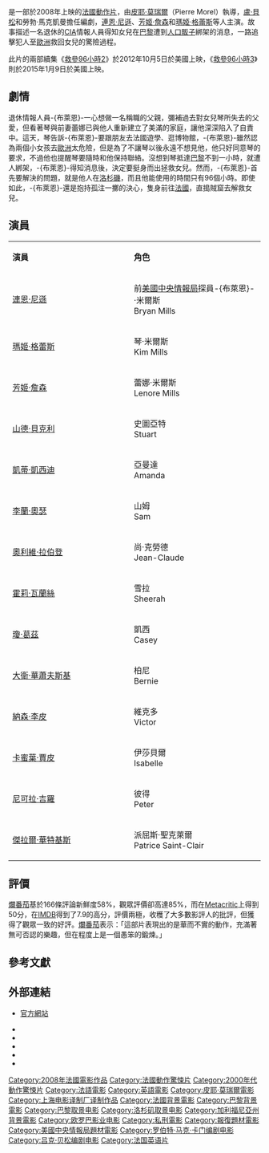 {{noteTA
|G1=Show
|G2=Movie
}}
{{Infobox film
| name           = 救參96小時
| original_name  = ''Taken''
| image          = 救參96小時.jpg
| caption        = 
| director       = [[皮耶·莫瑞爾|皮耶·莫瑞爾]]
| producer       = [[盧·貝松|盧·貝松]]
| writer         = [[盧·貝松|盧·貝松]]<br />[[勞勃·馬克凱曼|勞勃·馬克凱曼]]
| starring       = [[連恩·尼遜|連恩·尼遜]]<br />[[瑪姬·格蕾斯|瑪姬·格蕾斯]]<br />[[李蘭·奧瑟|李蘭·奧瑟]]<br />[[瓊·葛茲|瓊·葛茲]]<br />[[大衛·華蕭夫斯基|大衛·華蕭夫斯基]]<br />[[凱蒂·凱西迪|凱蒂·凱西迪]]<br />[[荷莉·范蘭斯|荷莉·范蘭斯]]<br />[[芳姬·詹森|芳姬·詹森]]
| music          = Nathaniel Mechaly
| cinematography = Michel Abramowicz
| editing        = Frédéric Thoraval
| studio         = [[歐羅巴影業|歐羅巴影業]]
| distributor    = [[二十世紀福斯|二十世紀福斯]]
| released       = {{flagicon|UK}} 2008年9月28日<br>{{flagicon|US}} 2009年1月30日
| runtime        = 93分鐘
| country        = {{FRA}}
| language       = 英語
| budget         = 1900萬[[歐元|€]] (約2650萬[[美元|US$]]<ref>{{Cite web |url=http://www.x-rates.com/d/USD/EUR/hist2008.html |title=Historical Exchange Rates: 2009 |access-date=2011-12-25 |archive-date=2012-06-15 |archive-url=https://web.archive.org/web/20120615132240/http://www.x-rates.com/d/USD/EUR/hist2008.html |dead-url=no }}</ref>)
| gross          = $226,830,568<ref name="BOM">{{cite web |url=http://www.boxofficemojo.com/movies/?id=taken.htm |title=Taken (2009) |accessdate=2009-04-06 |publisher=[[Box_Office_Mojo|Box Office Mojo]] |archive-date=2012-03-18 |archive-url=https://www.webcitation.org/66GJNadeC?url=http://www.boxofficemojo.com/movies/?id=taken.htm |dead-url=no }}</ref>
| followed_by    = [[救參96小時2|救參96小時2]]
| cn_name        = 飓风营救
| hk_name        = 救參96小時
| tw_name        = 即刻救援
}}
{{作品名稱|name=''Taken''|hk=救參96小時|tw=即刻救援|cn=飓风营救}}是一部於2008年上映的[[法國|法國]][[動作片|動作片]]，由[[皮耶·莫瑞爾|皮耶·莫瑞爾]]（Pierre Morel）執導，[[盧·貝松|盧·貝松]]和勞勃·馬克凱曼擔任編劇，[[連恩·尼遜|連恩·尼遜]]、[[芳姬·詹森|芳姬·詹森]]和[[瑪姬·格蕾斯|瑪姬·格蕾斯]]等人主演。故事描述一名退休的[[CIA|CIA]]情報人員得知女兒在[[巴黎|巴黎]]遭到[[人口販子|人口販子]]綁架的消息，一路追擊犯人至[[歐洲|歐洲]]救回女兒的驚險過程。

此片的兩部續集《[[救參96小時2|救參96小時2]]》於2012年10月5日於美國上映，《[[救參96小時3|救參96小時3]]》則於2015年1月9日於美國上映。

== 劇情 ==
退休情報人員-{布萊恩}-一心想做一名稱職的父親，彌補過去對女兒琴所失去的父愛，但看著琴與前妻蕾娜已與他人重新建立了美滿的家庭，讓他深深陷入了自責中。這天，琴告訴-{布萊恩}-要跟朋友去法國遊學、逛博物館，-{布萊恩}-雖然認為兩個小女孩去[[歐洲|歐洲]]太危險，但是為了不讓琴以後永遠不想見他，他只好同意琴的要求，不過他也提醒琴要隨時和他保持聯絡。沒想到琴抵達[[巴黎|巴黎]]不到一小時，就遭人綁架，-{布萊恩}-得知消息後，決定要挺身而出拯救女兒。然而，-{布萊恩}-首先要解決的問題，就是他人在[[洛杉磯|洛杉磯]]，而且他能使用的時間只有96個小時。即使如此，-{布萊恩}-還是抱持孤注一擲的決心，隻身前往[[法國|法國]]，直搗賊窟去解救女兒。

== 演員 ==
{|class="wikitable" style="width:65%"
|- style="background:cornflowerblue; color:white" align=center
|style="width:12%"|'''演員''' ||style="width:12%"|'''角色'''
|-align=center
| [[連恩·尼遜|連恩·尼遜]] || 前[[美國中央情報局|美國中央情報局]]探員-{布萊恩}-·米爾斯<br>Bryan Mills
|-align=center
| [[瑪姬·格蕾斯|瑪姬·格蕾斯]] || 琴·米爾斯<br>Kim Mills
|-align=center
| [[芳姬·詹森|芳姬·詹森]] || 蕾娜·米爾斯<br>Lenore Mills
|-align=center
| [[山德·貝克利|山德·貝克利]] || 史圖亞特<br>Stuart
|-align=center
| [[凱蒂·凱西迪|凱蒂·凱西迪]] || 亞曼達<br>Amanda
|-align=center
| [[李蘭·奧瑟|李蘭·奧瑟]] || 山姆<br>Sam
|-align=center
| [[奧利維·拉伯登|奧利維·拉伯登]] || 尚·克勞德<br>Jean-Claude
|-align=center
| [[霍莉·瓦蘭絲|霍莉·瓦蘭絲]] || 雪拉<br>Sheerah
|-align=center
| [[瓊·葛茲|瓊·葛茲]] || 凱西<br>Casey
|-align=center
| [[大衛·華蕭夫斯基|大衛·華蕭夫斯基]] || 柏尼<br>Bernie
|-align=center
| [[納森·李皮|納森·李皮]] || 維克多<br>Victor
|-align=center
| [[卡蜜葉·賈皮|卡蜜葉·賈皮]] || 伊莎貝爾<br>Isabelle
|-align=center
| [[尼可拉·吉羅|尼可拉·吉羅]] || 彼得<br>Peter
|-align=center
| [[傑拉爾·華特基斯|傑拉爾·華特基斯]] || 派屈斯·聖克萊爾<br>Patrice Saint-Clair
|}

==評價==
[[爛番茄|爛番茄]]基於166條評論新鮮度58%，觀眾評價卻高達85%，而在[[Metacritic|Metacritic]]上得到50分，在[[IMDB|IMDB]]得到了7.9的高分，評價兩極，收穫了大多數影評人的批評，但獲得了觀眾一致的好評。[[爛番茄|爛番茄]]表示：「這部片表現出的是華而不實的動作，充滿著無可否認的樂趣，但在程度上是一個愚笨的鍛煉。」

==參考文獻==
{{reflist}}
== 外部連結 ==
* {{en}}[http://www.takenmovie.com/ 官方網站] {{Wayback|url=http://www.takenmovie.com/ |date=20190723154736 }}
* {{amg movie|id=1:391752}}
* {{imdb title|id=0936501}}
* {{metacritic film|id=taken2009}}
* {{mojo title|id=taken}}
* {{Rotten-tomatoes|id=taken}}

{{start box}}
{{succession prize box | '''[[百貨戰警|百貨戰警]]''' | '''[[他其實沒那麼喜歡妳|他其實沒那麼喜歡妳]]''' | {{flagicon|USA}}[[2009年全美週末票房冠軍|2009年全美週末票房冠軍]] | 2月1日}}
{{end box}}
{{Pierre Morel}}
{{上海电影译制厂/2000s作品}}
{{DEFAULTSORT:Taken}}
[[Category:2008年法國電影作品|Category:2008年法國電影作品]]
[[Category:法國動作驚悚片|Category:法國動作驚悚片]]
[[Category:2000年代動作驚悚片|Category:2000年代動作驚悚片]]
[[Category:法語電影|Category:法語電影]]
[[Category:英語電影|Category:英語電影]]
[[Category:皮耶·莫瑞爾電影|Category:皮耶·莫瑞爾電影]]
[[Category:上海电影译制厂译制作品|Category:上海电影译制厂译制作品]]
[[Category:法國背景電影|Category:法國背景電影]]
[[Category:巴黎背景電影|Category:巴黎背景電影]]
[[Category:巴黎取景电影|Category:巴黎取景电影]]
[[Category:洛杉矶取景电影|Category:洛杉矶取景电影]]
[[Category:加利福尼亞州背景電影|Category:加利福尼亞州背景電影]]
[[Category:欧罗巴影业电影|Category:欧罗巴影业电影]]
[[Category:私刑電影|Category:私刑電影]]
[[Category:報復題材電影|Category:報復題材電影]]
[[Category:美國中央情報局題材電影|Category:美國中央情報局題材電影]]
[[Category:罗伯特·马克·卡门编剧电影|Category:罗伯特·马克·卡门编剧电影]]
[[Category:吕克·贝松编剧电影|Category:吕克·贝松编剧电影]]
[[Category:法国英语片|Category:法国英语片]]